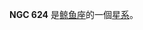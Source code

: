 {{NGCInfoBox|NGCID=NGC 624|發現者=弗里德里希·威廉·赫歇爾|發現日期=1785年11月28日|其他編號=MCG -2-5-10,IRAS01333-1015|曆元=J2000.0|赤經=1時35分51.2秒
|赤緯=-10°0'11"|星座=鲸鱼座|星體=星系|星等=13.3|表面亮度=13.6|藍等=14.1}}

'''NGC 624''' 是[[鲸鱼座|鲸鱼座]]的一個[[星系|星系]]。

{{NGCReference|624}}
{{Catalogs|NGC=624}}

{{Galaxy-stub}}
